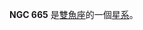 {{NGCInfoBox|NGCID=NGC 665|發現者=弗里德里希·威廉·赫歇爾|發現日期=1786年9月4日|其他編號=UGC 1223,MCG 2-5-19,ZWG 437.19|曆元=J2000.0|赤經=1時44分56秒
|赤緯=10°25'23"|星座=雙魚座|星體=星系|星等=12.2|表面亮度=13.5|藍等=13.2}}

'''NGC 665''' 是[[雙魚座|雙魚座]]的一個[[星系|星系]]。

{{NGCReference|665}}
{{Catalogs|NGC=665}}

{{Galaxy-stub}}